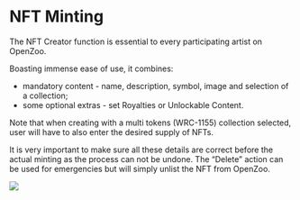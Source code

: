 # NFT Minting

The NFT Creator function is essential to every participating artist on OpenZoo. 

Boasting immense ease of use, it combines:

*   mandatory content - name, description, symbol, image and selection of a collection;
*   some optional extras - set Royalties or Unlockable Content.

Note that when creating with a multi tokens (WRC-1155) collection selected, user will have to also enter the desired supply of NFTs.

It is very important to make sure all these details are correct before the actual minting as the process can not be undone. The “Delete” action can be used for emergencies but will simply unlist the NFT from OpenZoo.

![](/nftcreator)
